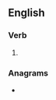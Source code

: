 ==English==

===Verb===
{{head|en|verb form}}

# {{en-third-person singular of|amortise}}

===Anagrams===
* {{anagrams|en|a=aeimorsst|Masorites|Massorite|atomisers|mesotarsi}}